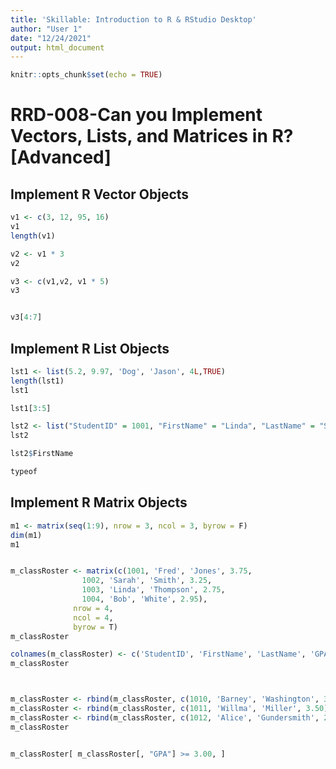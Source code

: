 ```yaml
---
title: 'Skillable: Introduction to R & RStudio Desktop'
author: "User 1"
date: "12/24/2021"
output: html_document
---
```


```r
knitr::opts_chunk$set(echo = TRUE)
```


# RRD-008-Can you Implement Vectors, Lists, and Matrices in R? [Advanced]

## Implement R Vector Objects
```r

v1 <- c(3, 12, 95, 16)
v1
length(v1)

v2 <- v1 * 3
v2

v3 <- c(v1,v2, v1 * 5)
v3


v3[4:7]


```



## Implement R List Objects
```r

lst1 <- list(5.2, 9.97, 'Dog', 'Jason', 4L,TRUE)
length(lst1)
lst1

lst1[3:5]

lst2 <- list("StudentID" = 1001, "FirstName" = "Linda", "LastName" = "Smith", "GPA" = 3.75 )
lst2

lst2$FirstName

typeof

```


## Implement R Matrix Objects
```r

m1 <- matrix(seq(1:9), nrow = 3, ncol = 3, byrow = F)
dim(m1)
m1


m_classRoster <- matrix(c(1001, 'Fred', 'Jones', 3.75, 
                1002, 'Sarah', 'Smith', 3.25, 
                1003, 'Linda', 'Thompson', 2.75, 
                1004, 'Bob', 'White', 2.95), 
              nrow = 4, 
              ncol = 4, 
              byrow = T)
m_classRoster

colnames(m_classRoster) <- c('StudentID', 'FirstName', 'LastName', 'GPA')
m_classRoster



m_classRoster <- rbind(m_classRoster, c(1010, 'Barney', 'Washington', 3.75))
m_classRoster <- rbind(m_classRoster, c(1011, 'Willma', 'Miller', 3.50))
m_classRoster <- rbind(m_classRoster, c(1012, 'Alice', 'Gundersmith', 2.50))
m_classRoster


m_classRoster[ m_classRoster[, "GPA"] >= 3.00, ]




```





















